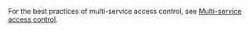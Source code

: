 ---
---
For the best practices of multi-service access control, see [Multi-service access control](../../administration/user_privs/authorization/User_privilege.md#multi-service-access-control).
